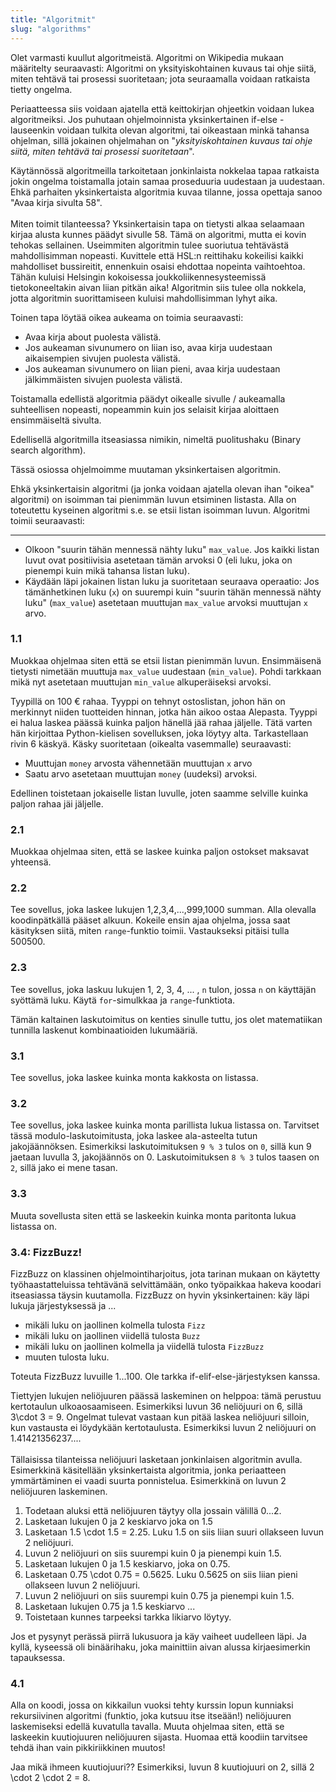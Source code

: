 ```yaml
---
title: "Algoritmit"
slug: "algorithms"
---
```


Olet varmasti kuullut algoritmeistä. Algoritmi on Wikipedia mukaan määritelty seuraavasti:
<Quote>Algoritmi on yksityiskohtainen kuvaus tai ohje siitä, miten tehtävä tai prosessi suoritetaan; jota seuraamalla voidaan ratkaista tietty ongelma.</Quote>

Periaatteessa siis voidaan ajatella että keittokirjan ohjeetkin voidaan lukea algoritmeiksi. Jos puhutaan ohjelmoinnista yksinkertainen if-else -lauseenkin voidaan
tulkita olevan algoritmi, tai oikeastaan minkä tahansa ohjelman, sillä jokainen ohjelmahan on "<em>yksityiskohtainen kuvaus tai ohje siitä, miten tehtävä tai prosessi suoritetaan</em>".

<Obs>
Käytännössä algoritmeilla tarkoitetaan jonkinlaista nokkelaa tapaa ratkaista jokin ongelma toistamalla jotain samaa proseduuria uudestaan ja uudestaan.
Ehkä parhaiten yksinkertaista algoritmia kuvaa tilanne, jossa opettaja sanoo "Avaa kirja sivulta 58".
<br/><br/>
Miten toimit tilanteessa? Yksinkertaisin tapa on tietysti alkaa selaamaan kirjaa alusta kunnes päädyt sivulle 58. Tämä on algoritmi, mutta ei kovin tehokas sellainen.
Useimmiten algoritmin tulee suoriutua tehtävästä mahdollisimman nopeasti. Kuvittele että HSL:n reittihaku kokeilisi kaikki mahdolliset bussireitit, ennenkuin osaisi ehdottaa nopeinta
vaihtoehtoa. Tähän kuluisi Helsingin kokoisessa joukkoliikennesysteemissä tietokoneeltakin aivan liian pitkän aika! Algoritmin siis tulee olla nokkela, jotta
algoritmin suorittamiseen kuluisi mahdollisimman lyhyt aika.


Toinen tapa löytää oikea aukeama on toimia seuraavasti:

* Avaa kirja about puolesta välistä.
* Jos aukeaman sivunumero on liian iso, avaa kirja uudestaan aikaisempien sivujen puolesta välistä.
* Jos aukeaman sivunumero on liian pieni, avaa kirja uudestaan jälkimmäisten sivujen puolesta välistä.

Toistamalla edellistä algoritmia päädyt oikealle sivulle / aukeamalla suhteellisen nopeasti, nopeammin kuin jos selaisit kirjaa aloittaen ensimmäiseltä sivulta.

Edellisellä algoritmilla itseasiassa nimikin, nimeltä puolitushaku (Binary search algorithm).
</Obs>

Tässä osiossa ohjelmoimme muutaman yksinkertaisen algoritmin.

<Segment title="1. Isoimman luvun etsiminen listasta">
Ehkä yksinkertaisin algoritmi (ja jonka voidaan ajatella olevan ihan "oikea" algoritmi) on isoimman tai pienimmän luvun etsiminen listasta.
Alla on toteutettu kyseinen algoritmi s.e. se etsii listan isoimman luvun. Algoritmi toimii seuraavasti:

---

* Olkoon "suurin tähän mennessä nähty luku" `max_value`. Jos kaikki listan luvut ovat positiivisia asetetaan tämän arvoksi 0 (eli luku, joka on pienempi 
kuin mikä tahansa listan luku).
* Käydään läpi jokainen listan luku ja suoritetaan seuraava operaatio: Jos tämänhetkinen luku (`x`) on suurempi kuin "suurin tähän
mennessä nähty luku" (`max_value`) asetetaan muuttujan `max_value` arvoksi muuttujan `x` arvo. 

<Trinket id="b73ba4628c" height="300"/>

###  1.1
Muokkaa ohjelmaa siten että se etsii listan pienimmän luvun. Ensimmäisenä tietysti nimetään muuttuja `max_value` uudestaan (`min_value`). Pohdi tarkkaan mikä
nyt asetetaan muuttujan `min_value` alkuperäiseksi arvoksi.
</Segment>

<Segment title="2. Listan lukujen summa">
Tyypillä on 100 € rahaa. Tyyppi on tehnyt ostoslistan, johon hän on merkinnyt niiden tuotteiden hinnan, jotka hän aikoo ostaa Alepasta.
Tyyppi ei halua laskea päässä kuinka paljon hänellä jää rahaa jäljelle. Tätä varten hän kirjoittaa Python-kielisen sovelluksen, joka löytyy alta.

<Obs>
Tarkastellaan rivin 6 käskyä. Käsky suoritetaan (oikealta vasemmalle) seuraavasti:

* Muuttujan `money` arvosta vähennetään muuttujan `x` arvo
* Saatu arvo asetetaan muuttujan `money` (uudeksi) arvoksi.

Edellinen toistetaan jokaiselle listan luvulle, joten saamme selville kuinka paljon rahaa jäi jäljelle.
</Obs>

<Trinket id="88d75f3113" height="300"/>

### 2.1
Muokkaa ohjelmaa siten, että se laskee kuinka paljon ostokset maksavat yhteensä.

### 2.2
Tee sovellus, joka laskee lukujen <InlineMath>1,2,3,4,...,999,1000</InlineMath> summan. Alla olevalla koodinpätkällä pääset alkuun. Kokeile ensin ajaa ohjelma, jossa saat käsityksen siitä,
miten `range`-funktio toimii. Vastaukseksi pitäisi tulla <InlineMath>500500</InlineMath>.

<Trinket id="123c5b848e" height="300"/>

### 2.3
Tee sovellus, joka laskuu lukujen 1, 2, 3, 4, ... , `n` tulon, jossa `n` on käyttäjän syöttämä luku. Käytä `for`-simulkkaa
ja `range`-funktiota.

<Obs>
Tämän kaltainen laskutoimitus on kenties sinulle tuttu, jos olet matematiikan tunnilla laskenut kombinaatioiden lukumääriä.
</Obs>

<Trinket id="df422540af" height="300"/>
</Segment>

<Segment title="3. Tietyn alkion lukumäärä listassa">

### 3.1
Tee sovellus, joka laskee kuinka monta kakkosta on listassa.
<Trinket id="4eb1edbca2" height="300"/>

### 3.2
Tee sovellus, joka laskee kuinka monta parillista lukua listassa on. Tarvitset tässä modulo-laskutoimitusta, joka laskee ala-asteelta tutun jakojäännöksen. 
Esimerkiksi laskutoimituksen `9 % 3` tulos on `0`, sillä kun 9 jaetaan luvulla 3, jakojäännös on 0. Laskutoimituksen `8 % 3` tulos
 taasen on `2`, sillä jako ei mene tasan.

### 3.3
Muuta sovellusta siten että se laskeekin kuinka monta paritonta lukua listassa on.

### 3.4: FizzBuzz!

FizzBuzz on klassinen ohjelmointiharjoitus, jota tarinan mukaan on käytetty työhaastatteluissa tehtävänä selvittämään, onko työpaikkaa hakeva koodari
itseasiassa täysin kuutamolla. FizzBuzz on hyvin yksinkertainen: käy läpi lukuja järjestyksessä ja ...
* mikäli luku on jaollinen kolmella tulosta `Fizz`
* mikäli luku on jaollinen viidellä tulosta `Buzz`
* mikäli luku on jaollinen kolmella ja viidellä tulosta `FizzBuzz`
* muuten tulosta luku.

Toteuta FizzBuzz luvuille 1...100.
<Obs>Ole tarkka if-elif-else-järjestyksen kanssa.</Obs>

<Trinket id="07fe0d3bb9" height="300"/>

</Segment>

<Segment title="4. Neliöjuuri ja kuutiojuuri">
Tiettyjen lukujen neliöjuuren päässä laskeminen on helppoa: tämä perustuu kertotaulun ulkoaosaamiseen. Esimerkiksi luvun <InlineMath>36</InlineMath> neliöjuuri on <InlineMath>6</InlineMath>, sillä <InlineMath>3\cdot 3 = 9</InlineMath>.
Ongelmat tulevat vastaan kun pitää laskea neliöjuuri silloin, kun vastausta ei löydykään kertotaulusta. Esimerkiksi luvun <InlineMath>2</InlineMath> neliöjuuri on <InlineMath>1.41421356237...</InlineMath>.
<br/><br/>
Tällaisissa tilanteissa neliöjuuri lasketaan jonkinlaisen algoritmin avulla. Esimerkkinä käsitellään yksinkertaista algoritmia, jonka periaatteen
ymmärtäminen ei vaadi suurta ponnistelua. Esimerkkinä on luvun 2 neliöjuuren laskeminen.

1. Todetaan aluksi että neliöjuuren täytyy olla jossain välillä <InlineMath>0...2</InlineMath>.
1. Lasketaan lukujen <InlineMath>0</InlineMath> ja <InlineMath>2</InlineMath> keskiarvo joka on <InlineMath>1.5</InlineMath>
1. Lasketaan <InlineMath>1.5 \cdot 1.5 = 2.25</InlineMath>. Luku <InlineMath>1.5</InlineMath> on siis liian suuri ollakseen luvun <InlineMath>2</InlineMath> neliöjuuri.
1. Luvun <InlineMath>2</InlineMath> neliöjuuri on siis suurempi kuin <InlineMath>0</InlineMath> ja pienempi kuin <InlineMath>1.5</InlineMath>.
1. Lasketaan lukujen <InlineMath>0</InlineMath> ja <InlineMath>1.5</InlineMath> keskiarvo, joka on <InlineMath>0.75</InlineMath>.
1. Lasketaan <InlineMath>0.75 \cdot 0.75 = 0.5625</InlineMath>. Luku <InlineMath>0.5625</InlineMath> on siis liian pieni ollakseen luvun <InlineMath>2</InlineMath> neliöjuuri.
1. Luvun <InlineMath>2</InlineMath> neliöjuuri on siis suurempi kuin <InlineMath>0.75</InlineMath> ja pienempi kuin <InlineMath>1.5</InlineMath>.
1. Lasketaan lukujen <InlineMath>0.75</InlineMath> ja <InlineMath>1.5</InlineMath> keskiarvo ...
1. Toistetaan kunnes tarpeeksi tarkka likiarvo löytyy.

Jos et pysynyt perässä piirrä lukusuora ja käy vaiheet uudelleen läpi. Ja kyllä, kyseessä oli binäärihaku, joka mainittiin aivan alussa kirjaesimerkin tapauksessa.

### 4.1
Alla on koodi, jossa on kikkailun vuoksi tehty kurssin lopun kunniaksi rekursiivinen algoritmi (funktio, joka kutsuu itse itseään!) neliöjuuren laskemiseksi edellä kuvatulla tavalla. Muuta ohjelmaa siten,
että se laskeekin kuutiojuuren neliöjuuren sijasta. Huomaa että koodiin tarvitsee tehdä ihan vain pikkiriikkinen muutos!

<Obs>
Jaa mikä ihmeen kuutiojuuri?? Esimerkiksi, luvun <InlineMath>8</InlineMath> kuutiojuuri on <InlineMath>2</InlineMath>, sillä <InlineMath>2 \cdot 2 \cdot 2 = 8</InlineMath>.
</Obs>

<Trinket id="4003451995" height="500"/>
</Segment>
